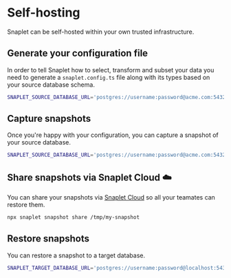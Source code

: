# Self-hosting

Snaplet can be self-hosted within your own trusted infrastructure.

## Generate your configuration file

In order to tell Snaplet how to select, transform and subset your data you need to generate a `snaplet.config.ts` file along with its types based on your source database schema.

```bash >_&nbsp;terminal
SNAPLET_SOURCE_DATABASE_URL='postgres://username:password@acme.com:5432/production_database' npx snaplet config generate --type typedefs --type transform
```

## Capture snapshots

Once you're happy with your configuration, you can capture a snapshot of your source database.

```bash >_&nbsp;terminal
SNAPLET_SOURCE_DATABASE_URL='postgres://username:password@acme.com:5432/production_database' npx snaplet snapshot capture /tmp/my-snapshot
```

## Share snapshots via Snaplet Cloud ☁️

You can share your snapshots via [Snaplet Cloud](/getting-started/quick-start/snapshot#sign-up-for-snaplet) so all your teamates can restore them.

```bash >_&nbsp;terminal
npx snaplet snapshot share /tmp/my-snapshot
```

## Restore snapshots

You can restore a snapshot to a target database.

```bash >_&nbsp;terminal
SNAPLET_TARGET_DATABASE_URL='postgres://username:password@localhost:5432/development_database' npx snaplet snapshot restore /tmp/my-snapshot
```